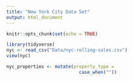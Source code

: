 ```yaml
---
title: "New York City Data Set"
output: html_document
---
```


```r
knitr::opts_chunk$set(echo = TRUE)
```

```r
library(tidyverse)
nyc <- read_csv("Data/nyc-rolling-sales.csv")
view(nyc)

nyc_properties <- mutate(property_type =
                           case_when(""))
```

